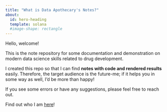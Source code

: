 ```yaml
---
title: "What is Data Apothecary's Notes?"
about:
  id: hero-heading
  template: solana
  #image-shape: rectangle
---
```


Hello, welcome! 

This is the note repository for some documentation and demonstration on modern data science skills related to drug development. 

I created this repo so that I can find **notes with code and rendered results** easily. Therefore, the target audience is the future-me; if it helps you in some way as well, I'd be more than happy! 

If you see some errors or have any suggestions, please feel free to reach out.

Find out who I am [here](https://andreaczhang.github.io)! 